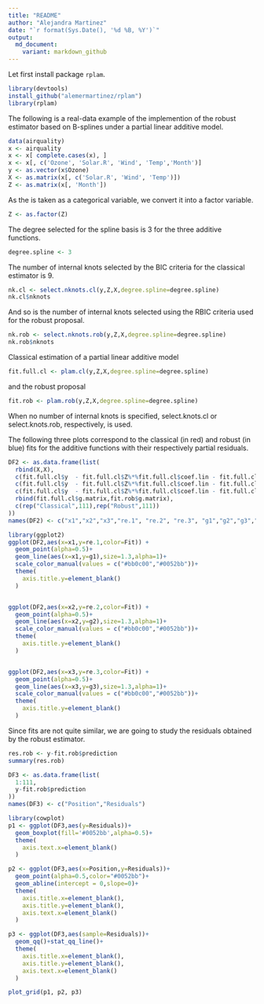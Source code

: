 ```yaml
---
title: "README"
author: "Alejandra Martinez"
date: "`r format(Sys.Date(), '%d %B, %Y')`"
output:
  md_document:
    variant: markdown_github
---
```


Let first install package <code>rplam</code>.

```r
library(devtools)
install_github("alemermartinez/rplam")
library(rplam)
```

The following is a real-data example of the implemention of the robust estimator based on B-splines under a partial linear additive model.

```r

data(airquality)
x <- airquality
x <- x[ complete.cases(x), ]
x <- x[, c('Ozone', 'Solar.R', 'Wind', 'Temp','Month')]
y <- as.vector(x$Ozone)
X <- as.matrix(x[, c('Solar.R', 'Wind', 'Temp')])
Z <- as.matrix(x[, 'Month'])
```

As the \code{Z} is taken as a categorical variable, we convert it into a factor variable.
```r
Z <- as.factor(Z)
```


The degree selected for the spline basis is 3 for the three additive functions.
```r
degree.spline <- 3
```

The number of internal knots selected by the BIC criteria for the classical estimator is 9.
```r
nk.cl <- select.nknots.cl(y,Z,X,degree.spline=degree.spline)
nk.cl$nknots
```
And so is the number of internal knots selected using the RBIC criteria used for the robust proposal.
```r
nk.rob <- select.nknots.rob(y,Z,X,degree.spline=degree.spline)
nk.rob$nknots
```

Classical estimation of a partial linear additive model
```r
fit.full.cl <- plam.cl(y,Z,X,degree.spline=degree.spline)
```
and the robust proposal
```r
fit.rob <- plam.rob(y,Z,X,degree.spline=degree.spline)
```
When no number of internal knots is specified, select.knots.cl or select.knots.rob, respectively, is used.

The following three plots correspond to the classical (in red) and robust (in blue) fits for the additive functions with their respectively partial residuals.
```r
DF2 <- as.data.frame(list(
  rbind(X,X),
  c(fit.full.cl$y  - fit.full.cl$Z%*%fit.full.cl$coef.lin - fit.full.cl$alpha - rowSums(fit.full.cl$g.matrix[,-1]),fit.rob$y  - fit.rob$Z%*%fit.rob$coef.lin - fit.rob$alpha - rowSums(fit.rob$g.matrix[,-1])),
  c(fit.full.cl$y  - fit.full.cl$Z%*%fit.full.cl$coef.lin - fit.full.cl$alpha - rowSums(fit.full.cl$g.matrix[,-2]),fit.rob$y  - fit.rob$Z%*%fit.rob$coef.lin - fit.rob$alpha - rowSums(fit.rob$g.matrix[,-2])),
  c(fit.full.cl$y  - fit.full.cl$Z%*%fit.full.cl$coef.lin - fit.full.cl$alpha - rowSums(fit.full.cl$g.matrix[,-3]),fit.rob$y  - fit.rob$Z%*%fit.rob$coef.lin - fit.rob$alpha - rowSums(fit.rob$g.matrix[,-3])),
  rbind(fit.full.cl$g.matrix,fit.rob$g.matrix),
  c(rep("Classical",111),rep("Robust",111))
))
names(DF2) <- c("x1","x2","x3","re.1", "re.2", "re.3", "g1","g2","g3","Fit")

library(ggplot2)
ggplot(DF2,aes(x=x1,y=re.1,color=Fit)) +
  geom_point(alpha=0.5)+
  geom_line(aes(x=x1,y=g1),size=1.3,alpha=1)+
  scale_color_manual(values = c("#bb0c00","#0052bb"))+
  theme(
    axis.title.y=element_blank()
  )


ggplot(DF2,aes(x=x2,y=re.2,color=Fit)) +
  geom_point(alpha=0.5)+
  geom_line(aes(x=x2,y=g2),size=1.3,alpha=1)+
  scale_color_manual(values = c("#bb0c00","#0052bb"))+
  theme(
    axis.title.y=element_blank()
  )


ggplot(DF2,aes(x=x3,y=re.3,color=Fit)) +
  geom_point(alpha=0.5)+
  geom_line(aes(x=x3,y=g3),size=1.3,alpha=1)+
  scale_color_manual(values = c("#bb0c00","#0052bb"))+
  theme(
    axis.title.y=element_blank()
  )

```

Since fits are not quite similar, we are going to study the residuals obtained by the robust estimator.
```r
res.rob <- y-fit.rob$prediction
summary(res.rob)
```

```r
DF3 <- as.data.frame(list(
  1:111,
  y-fit.rob$prediction
))
names(DF3) <- c("Position","Residuals")

library(cowplot)
p1 <- ggplot(DF3,aes(y=Residuals))+
  geom_boxplot(fill='#0052bb',alpha=0.5)+
  theme(
    axis.text.x=element_blank()
  )

p2 <- ggplot(DF3,aes(x=Position,y=Residuals))+
  geom_point(alpha=0.5,color="#0052bb")+
  geom_abline(intercept = 0,slope=0)+
  theme(
    axis.title.x=element_blank(),
    axis.title.y=element_blank(),
    axis.text.x=element_blank()
  )

p3 <- ggplot(DF3,aes(sample=Residuals))+
  geom_qq()+stat_qq_line()+
  theme(
    axis.title.x=element_blank(),
    axis.title.y=element_blank(),
    axis.text.x=element_blank()
  )

plot_grid(p1, p2, p3)
```
